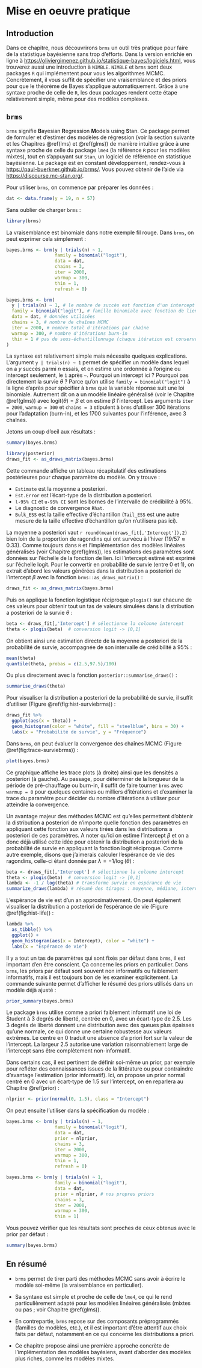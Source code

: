 # Mise en oeuvre pratique {#logiciels}

## Introduction

Dans ce chapitre, nous découvrirons `brms` un outil très pratique pour faire de la statistique bayésienne sans trop d’efforts. Dans la version enrichie en ligne à <https://oliviergimenez.github.io/statistique-bayes/logiciels.html>, vous trouverez aussi une introduction à `NIMBLE`. `NIMBLE` et `brms` sont deux packages `R` qui implémentent pour vous les algorithmes MCMC. Concrètement, il vous suffit de spécifier une vraisemblance et des priors pour que le théorème de Bayes s'applique automatiquement. Grâce à une syntaxe proche de celle de `R`, les deux packages rendent cette étape relativement simple, même pour des modèles complexes.  

## `brms`

`brms` signifie **B**ayesian **R**egression **M**odels using **S**tan. Ce package permet de formuler et d’estimer des modèles de régression (voir la section suivante et les Chapitres \@ref(lms) et \@ref(glms)) de manière intuitive grâce à une syntaxe proche de celle du package `lme4` (la référence `R` pour les modèles mixtes), tout en s’appuyant sur `Stan`, un logiciel de référence en statistique bayésienne. Le package est en constant développement, rendez-vous à <https://paul-buerkner.github.io/brms/>. Vous pouvez obtenir de l'aide via <https://discourse.mc-stan.org/>. 

Pour utiliser `brms`, on commence par préparer les données :
```r
dat <- data.frame(y = 19, n = 57)
```

<!-- ### Estimation classique (fréquentiste) -->

<!-- ```{r} -->
<!-- mle <- glm(cbind(alive, total - alive) ~ 1, -->
<!--            family = binomial("logit"), -->
<!--            data = dat) -->
<!-- plogis(coef(mle))  # retour à l'échelle [0,1] -->
<!-- ``` -->

Sans oublier de charger `brms` :
```r
library(brms)
```

La vraisemblance est binomiale dans notre exemple fil rouge. Dans `brms`, on peut exprimer cela simplement :
```r
bayes.brms <- brm(y | trials(n) ~ 1,
                  family = binomial("logit"),
                  data = dat,
                  chains = 3,
                  iter = 2000,
                  warmup = 300,
                  thin = 1,
                  refresh = 0)
```

```r
bayes.brms <- brm(
  y | trials(n) ~ 1, # le nombre de succès est fonction d'un intercept
  family = binomial("logit"), # famille binomiale avec fonction de lien logit
  data = dat, # données utilisées
  chains = 3, # nombre de chaînes MCMC
  iter = 2000, # nombre total d'itérations par chaîne
  warmup = 300, # nombre d'itérations burn-in
  thin = 1 # pas de sous-échantillonnage (chaque itération est conservée)
)
```

La syntaxe est relativement simple mais nécessite quelques explications. L'argument `y | trials(n) ~ 1` permet de spécifier un modèle dans lequel on a $y$ succès parmi $n$ essais, et on estime une ordonnée à l'origine ou intercept seulement, le `1` après `~`. Pourquoi un intercept ici ? Pourquoi pas directement la survie $\theta$ ? Parce qu'on utilise `family = binomial("logit")` à la ligne d'après pour spécifier à `brms` que la variable réponse suit une loi binomiale. Autrement dit on a un modèle linéaire généralisé (voir le Chapitre \@ref(glms)) avec $\text{logit}(\theta) = \beta$ et on estime $\beta$ l'intercept. Les arguments `iter = 2000`, `warmup = 300` et `chains = 3` stipulent à `brms` d'utiliser 300 itérations pour l’adaptation (burn-in), et les 1700 suivantes pour l’inférence, avec 3 chaînes. 
<!-- - `seed = 666` : fixe la graine aléatoire pour assurer la reproductibilité. -->
<!-- - `prior(beta(1, 1), class = "Intercept")` : spécifie une loi bêta(1,1), équivalente à une loi uniforme sur [0,1], sur l'échelle de probabilité. -->

Jetons un coup d'oeil aux résultats : 
```r
summary(bayes.brms)
```

```r
library(posterior)
draws_fit <- as_draws_matrix(bayes.brms)
```

Cette commande affiche un tableau récapitulatif des estimations postérieures pour chaque paramètre du modèle. On y trouve :

- `Estimate` est la moyenne a posteriori.
- `Est.Error` est l'écart-type de la distribution a posteriori.
- `l-95% CI` et `u-95% CI` sont les bornes de l'intervalle de crédibilité à 95%.
- Le diagnostic de convergence `Rhat`.
- `Bulk_ESS` est la taille effective d'échantillon (`Tail_ESS` est une autre mesure de la taille effective d'échantillon qu'on n'utilisera pas ici). 

La moyenne a posteriori vaut `r round(mean(draws_fit[,'Intercept']),2)` bien loin de la proportion de ragondins qui ont survécu à l'hiver ($19/57 \approx 0.33$). Comme toujours dans `R` et l'implémentation des modèles linéaires généralisés (voir Chapitre \@ref(glms)), les estimations des paramètres sont données sur l'échelle de la fonction de lien. Ici l'intercept estimé est exprimé sur l’échelle logit. Pour le convertir en probabilité de survie (entre 0 et 1), on extrait d'abord les valeurs générées dans la distribution a posteriori de l'intercept $\beta$ avec la fonction `brms::as_draws_matrix()` : 
```r
draws_fit <- as_draws_matrix(bayes.brms)
```

Puis on applique la fonction logistique réciproque `plogis()` sur chacune de ces valeurs pour obtenir tout un tas de valeurs simulées dans la distribution a posteriori de la survie $\theta$ :
```r
beta <- draws_fit[,'Intercept'] # sélectionne la colonne intercept
theta <- plogis(beta)  # conversion logit -> [0,1]
```

On obtient ainsi une estimation directe de la moyenne a posteriori de la probabilité de survie, accompagnée de son intervalle de crédibilité à 95% :
```r
mean(theta)
quantile(theta, probas = c(2.5,97.5)/100)
```

Ou plus directement avec la fonction `posterior::summarise_draws()` :
```r
summarise_draws(theta)
```

Pour visualiser la distribution a posteriori de la probabilité de survie, il suffit d'utiliser (Figure \@ref(fig:hist-surviebrms)) :
```r
draws_fit %>%
  ggplot(aes(x = theta)) +
  geom_histogram(color = "white", fill = "steelblue", bins = 30) +
  labs(x = "Probabilité de survie", y = "Fréquence")
```

Dans `brms`, on peut évaluer la convergence des chaînes MCMC (Figure \@ref(fig:trace-surviebrms)) :
```r
plot(bayes.brms)
```

Ce graphique affiche les trace plots (à droite) ainsi que les densités a posteriori (à gauche). 
Au passage, pour déterminer de la longueur de la période de pré-chauffage ou burn-in, il suffit de faire tourner `brms` avec `warmup = 0` pour quelques centaines ou milliers d'itérations et d'examiner la trace du paramètre pour décider du nombre d'itérations à utiliser pour atteindre la convergence.  

Un avantage majeur des méthodes MCMC est qu'elles permettent d'obtenir la distribution a posteriori de n’importe quelle fonction des paramètres en appliquant cette fonction aux valeurs tirées dans les distributions a posteriori de ces paramètres. A noter qu'ici on estime l'intercept $\beta$ et on a donc déjà utilisé cette idée pour obtenir la distribution a posteriori de la probabilité de survie en appliquant la fonction logit réciproque. Comme autre exemple, disons que j'aimerais calculer l'espérance de vie des ragondins, celle-ci étant donnée par $\lambda = -1/\log(\theta)$ :
```r
beta <- draws_fit[,'Intercept'] # sélectionne la colonne intercept
theta <- plogis(beta)  # conversion logit -> [0,1]
lambda <- -1 / log(theta) # transforme survie en espérance de vie
summarize_draws(lambda) # résumé des tirages : moyenne, médiane, intervalles
```

L'espérance de vie est d'un an approximativement. On peut également visualiser la distribution a posteriori de l’espérance de vie (Figure \@ref(fig:hist-life)) :
```r
lambda %>%
  as_tibble() %>%
  ggplot() +
  geom_histogram(aes(x = Intercept), color = "white") +
  labs(x = "Espérance de vie")
```

Il y a tout un tas de paramètres qui sont fixés par défaut dans `brms`, il est important d'en être conscient. Ça concerne les priors en particulier. Dans `brms`, les priors par défaut sont souvent non informatifs ou faiblement informatifs, mais il est toujours bon de les examiner explicitement. La commande suivante permet d’afficher le résumé des priors utilisés dans un modèle déjà ajusté :
```r
prior_summary(bayes.brms)
```

Le package `brms` utilise comme a priori faiblement informatif une loi de Student à 3 degrés de liberté, centrée en 0, avec un écart-type de 2.5. Les 3 degrés de liberté donnent une distribution avec des queues plus épaisses qu'une normale, ce qui donne une certaine robustesse aux valeurs extrêmes. Le centre en 0 traduit une absence d'a priori fort sur la valeur de l’intercept. La largeur 2.5 autorise une variation raisonnablement large de l'intercept sans être complètement non-informatif.

Dans certains cas, il est pertinent de définir soi-même un prior, par exemple pour refléter des connaissances issues de la littérature ou pour contraindre d'avantage l’estimation (prior informatif). Ici, on propose un prior normal centré en 0 avec un écart-type de 1.5 sur l’intercept, on en reparlera au Chapitre \@ref(prior) :
```r
nlprior <- prior(normal(0, 1.5), class = "Intercept")
```

On peut ensuite l’utiliser dans la spécification du modèle :
```r
bayes.brms <- brm(y | trials(n) ~ 1,
                  family = binomial("logit"),
                  data = dat,
                  prior = nlprior, 
                  chains = 3,
                  iter = 2000,
                  warmup = 300,
                  thin = 1,
                  refresh = 0)
```

```r
bayes.brms <- brm(y | trials(n) ~ 1,
                  family = binomial("logit"),
                  data = dat,
                  prior = nlprior, # nos propres priors
                  chains = 3,
                  iter = 2000,
                  warmup = 300,
                  thin = 1)
```

Vous pouvez vérifier que les résultats sont proches de ceux obtenus avec le prior par défaut :
```r
summary(bayes.brms)
```

## En résumé

- `brms` permet de tirer parti des méthodes MCMC sans avoir à écrire le modèle soi-même (la vraisemblance en particulier).

- Sa syntaxe est simple et proche de celle de `lme4`, ce qui le rend particulièrement adapté pour les modèles linéaires généralisés (mixtes ou pas ; voir Chapitre \@ref(glms)).

- En contrepartie, `brms` repose sur des composants préprogrammés (familles de modèles, etc.), et il est important d’être attentif aux choix faits par défaut, notamment en ce qui concerne les distributions a priori.

- Ce chapitre propose ainsi une première approche concrète de l’implémentation des modèles bayésiens, avant d’aborder des modèles plus riches, comme les modèles mixtes.

